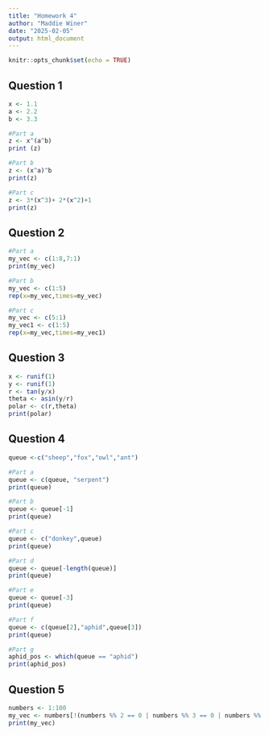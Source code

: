 ```yaml
---
title: "Homework 4"
author: "Maddie Winer"
date: "2025-02-05"
output: html_document
---
```


```r
knitr::opts_chunk$set(echo = TRUE)
```


**Question 1**
-
```r
x <- 1.1
a <- 2.2
b <- 3.3

#Part a 
z <- x^(a^b)
print (z)

#Part b 
z <- (x^a)^b
print(z)

#Part c
z <- 3*(x^3)+ 2*(x^2)+1
print(z)
```


**Question 2**
-
```r
#Part a
my_vec <- c(1:8,7:1)
print(my_vec) 

#Part b
my_vec <- c(1:5)
rep(x=my_vec,times=my_vec)

#Part c
my_vec <- c(5:1)
my_vec1 <- c(1:5)
rep(x=my_vec,times=my_vec1)
```

**Question 3**
-
```r
x <- runif(1)
y <- runif(1)
r <- tan(y/x)
theta <- asin(y/r)
polar <- c(r,theta)
print(polar)
```

**Question 4**
-
```r
queue <-c("sheep","fox","owl","ant")

#Part a
queue <- c(queue, "serpent")
print(queue)

#Part b 
queue <- queue[-1]
print(queue)

#Part c
queue <- c("donkey",queue)
print(queue)

#Part d
queue <- queue[-length(queue)]
print(queue)

#Part e
queue <- queue[-3]
print(queue)

#Part f
queue <- c(queue[2],"aphid",queue[3])
print(queue)

#Part g
aphid_pos <- which(queue == "aphid")
print(aphid_pos)
```

**Question 5**
-
```r
numbers <- 1:100
my_vec <- numbers[!(numbers %% 2 == 0 | numbers %% 3 == 0 | numbers %% 7 == 0)]
print(my_vec)
```
